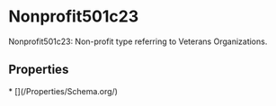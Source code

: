   
# Nonprofit501c23

Nonprofit501c23: Non-profit type referring to Veterans Organizations.

## Properties

<Grid>
* [](/Properties/Schema.org/)
</Grid>


